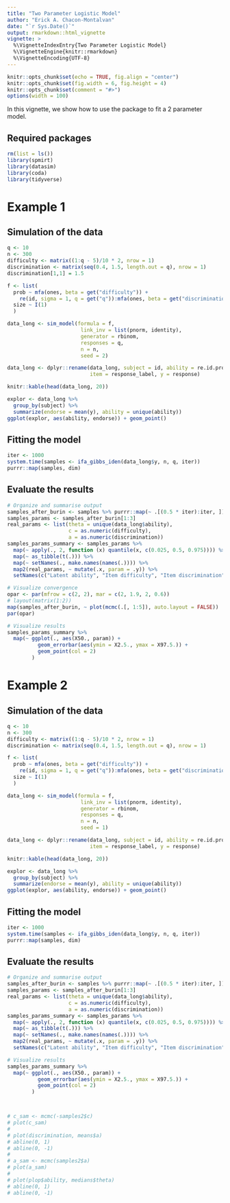 ```yaml
---
title: "Two Parameter Logistic Model"
author: "Erick A. Chacon-Montalvan"
date: "`r Sys.Date()`"
output: rmarkdown::html_vignette
vignette: >
  %\VignetteIndexEntry{Two Parameter Logistic Model}
  %\VignetteEngine{knitr::rmarkdown}
  %\VignetteEncoding{UTF-8}
---
```


```r
knitr::opts_chunk$set(echo = TRUE, fig.align = "center")
knitr::opts_chunk$set(fig.width = 6, fig.height = 4)
knitr::opts_chunk$set(comment = "#>")
options(width = 100)
```


In this vignette, we show how to use the package to fit a 2 parameter model.

## Required packages

```r
rm(list = ls())
library(spmirt)
library(datasim)
library(coda)
library(tidyverse)
```

# Example 1

## Simulation of the data

```r
q <- 10
n <- 300
difficulty <- matrix((1:q - 5)/10 * 2, nrow = 1)
discrimination <- matrix(seq(0.4, 1.5, length.out = q), nrow = 1)
discrimination[1,1] = 1.5

f <- list(
  prob ~ mfa(ones, beta = get("difficulty")) +
    re(id, sigma = 1, q = get("q")):mfa(ones, beta = get("discrimination")),
  size ~ I(1)
  )

data_long <- sim_model(formula = f,
                        link_inv = list(pnorm, identity),
                        generator = rbinom,
                        responses = q,
                        n = n,
                        seed = 2)

data_long <- dplyr::rename(data_long, subject = id, ability = re.id.prob,
                           item = response_label, y = response)
```

```r
knitr::kable(head(data_long, 20))
```

```r
explor <- data_long %>%
  group_by(subject) %>%
  summarize(endorse = mean(y), ability = unique(ability))
ggplot(explor, aes(ability, endorse)) + geom_point()

```


## Fitting the model

```r
iter <- 1000
system.time(samples <- ifa_gibbs_iden(data_long$y, n, q, iter))
purrr::map(samples, dim)
```

## Evaluate the results

```r

# Organize and summarise output
samples_after_burin <- samples %>% purrr::map(~ .[(0.5 * iter):iter, ])
samples_params <- samples_after_burin[1:3]
real_params <- list(theta = unique(data_long$ability),
                    c = as.numeric(difficulty),
                    a = as.numeric(discrimination))
samples_params_summary <- samples_params %>%
  map(~ apply(., 2, function (x) quantile(x, c(0.025, 0.5, 0.975)))) %>%
  map(~ as_tibble(t(.))) %>%
  map(~ setNames(., make.names(names(.)))) %>%
  map2(real_params, ~ mutate(.x, param = .y)) %>%
  setNames(c("Latent ability", "Item difficulty", "Item discrimination"))

# Visualize convergence
opar <- par(mfrow = c(2, 2), mar = c(2, 1.9, 2, 0.6))
# layout(matrix(1:2))
map(samples_after_burin, ~ plot(mcmc(.[, 1:5]), auto.layout = FALSE))
par(opar)

# Visualize results
samples_params_summary %>%
  map(~ ggplot(., aes(X50., param)) +
          geom_errorbar(aes(ymin = X2.5., ymax = X97.5.)) +
          geom_point(col = 2)
        )
```


# Example 2

## Simulation of the data

```r
q <- 10
n <- 300
difficulty <- matrix((1:q - 5)/10 * 2, nrow = 1)
discrimination <- matrix(seq(0.4, 1.5, length.out = q), nrow = 1)

f <- list(
  prob ~ mfa(ones, beta = get("difficulty")) +
    re(id, sigma = 1, q = get("q")):mfa(ones, beta = get("discrimination")),
  size ~ I(1)
  )

data_long <- sim_model(formula = f,
                        link_inv = list(pnorm, identity),
                        generator = rbinom,
                        responses = q,
                        n = n,
                        seed = 1)

data_long <- dplyr::rename(data_long, subject = id, ability = re.id.prob,
                           item = response_label, y = response)
```

```r
knitr::kable(head(data_long, 20))
```

```r
explor <- data_long %>%
  group_by(subject) %>%
  summarize(endorse = mean(y), ability = unique(ability))
ggplot(explor, aes(ability, endorse)) + geom_point()

```


## Fitting the model

```r
iter <- 1000
system.time(samples <- ifa_gibbs_iden(data_long$y, n, q, iter))
purrr::map(samples, dim)
```

## Evaluate the results

```r

# Organize and summarise output
samples_after_burin <- samples %>% purrr::map(~ .[(0.5 * iter):iter, ])
samples_params <- samples_after_burin[1:3]
real_params <- list(theta = unique(data_long$ability),
                    c = as.numeric(difficulty),
                    a = as.numeric(discrimination))
samples_params_summary <- samples_params %>%
  map(~ apply(., 2, function (x) quantile(x, c(0.025, 0.5, 0.975)))) %>%
  map(~ as_tibble(t(.))) %>%
  map(~ setNames(., make.names(names(.)))) %>%
  map2(real_params, ~ mutate(.x, param = .y)) %>%
  setNames(c("Latent ability", "Item difficulty", "Item discrimination"))

# Visualize results
samples_params_summary %>%
  map(~ ggplot(., aes(X50., param)) +
          geom_errorbar(aes(ymin = X2.5., ymax = X97.5.)) +
          geom_point(col = 2)
        )



# c_sam <- mcmc(-samples2$c)
# plot(c_sam)
#
# plot(discrimination, means$a)
# abline(0, 1)
# abline(0, -1)
#
# a_sam <- mcmc(samples2$a)
# plot(a_sam)
#
# plot(plop$ability, medians$theta)
# abline(0, 1)
# abline(0, -1)
```

